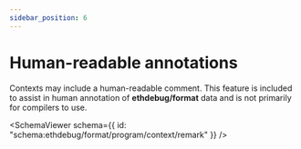 ```yaml
---
sidebar_position: 6
---
```



# Human-readable annotations

Contexts may include a human-readable comment. This feature is included to
assist in human annotation of **ethdebug/format** data and is not primarily
for compilers to use.

<SchemaViewer
  schema={{ id: "schema:ethdebug/format/program/context/remark" }}
  />
